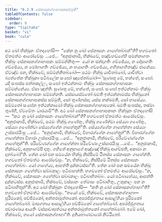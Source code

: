 ```yaml
---
title: "6.2.9 සේනාසනග්ගාහාපකසම්මුති"
tableOfContents: false
sidebar:
  order: 9
type: "tipitaka"
basket: "vi"
book: "cula"
---
```



<DynamicBreadcrumb />

<Division number="317" book="cula">

<Paragraph number="1366" book="cula">
අථ ඛෝ භික්ඛූනං ඒතදහෝසි—  “කේන නු ඛෝ සේනාසනං ගාහේතබ්බන්”ති? භගවතෝ ඒතමත්ථං ආරෝචේසුං …පේ…  “අනුජානාමි, භික්ඛවේ, පඤ්චහඞ්ගේහි සමන්නාගතං භික්ඛුං සේනාසනග්ගාහාපකං සම්මන්නිතුං—  යෝ න ඡන්දාගතිං ගච්ඡේය්‍ය, න දෝසාගතිං ගච්ඡේය්‍ය, න මෝහාගතිං ගච්ඡේය්‍ය, න භයාගතිං ගච්ඡේය්‍ය, ගහිතාගහිතඤ්ච ජානේය්‍ය. ඒවඤ්ච පන, භික්ඛවේ, සම්මන්නිතබ්බෝ—
</Paragraph>

<Paragraph number="1367" book="cula">
පඨමං භික්ඛු යාචිතබ්බෝ, යාචිත්වා බ්‍යත්තේන භික්ඛුනා පටිබලේන සංඝෝ ඤාපේතබ්බෝ—
</Paragraph>

<Paragraph number="1368" book="cula">
‘සුණාතු මේ, භන්තේ, සංඝෝ. යදි සංඝස්ස පත්තකල්ලං, සංඝෝ ඉත්ථන්නාමං භික්ඛුං සේනාසනග්ගාහාපකං සම්මන්නේය්‍ය. ඒසා ඤත්ති.
</Paragraph>

<Paragraph number="1369" book="cula">
සුණාතු මේ, භන්තේ, සංඝෝ. සංඝෝ ඉත්ථන්නාමං භික්ඛුං සේනාසනග්ගාහාපකං සම්මන්නති. යස්සායස්මතෝ ඛමති ඉත්ථන්නාමස්ස භික්ඛුනෝ සේනාසනග්ගාහාපකස්ස සම්මුති, සෝ තුණ්හස්ස; යස්ස නක්ඛමති, සෝ භාසේය්‍ය.
</Paragraph>

<Paragraph number="1370" book="cula">
සම්මතෝ සංඝේන ඉත්ථන්නාමෝ භික්ඛු සේනාසනග්ගාහාපකෝ. ඛමති සංඝස්ස, තස්මා තුණ්හී, ඒවමේතං ධාරයාමී’”ති.
</Paragraph>

</Division>
<Division number="318" book="cula">

<Paragraph number="1371" book="cula">
අථ ඛෝ සේනාසනග්ගාහාපකානං භික්ඛූනං ඒතදහෝසි—  “කථං නු ඛෝ සේනාසනං ගාහේතබ්බන්”ති? භගවතෝ ඒතමත්ථං ආරෝචේසුං. “අනුජානාමි, භික්ඛවේ, පඨමං භික්ඛූ ගණේතුං, භික්ඛූ ගණේත්වා සේය්‍යා ගණේතුං, සේය්‍යා ගණේත්වා සේය්‍යග්ගේන ගාහේතුන්”ති. සේය්‍යග්ගේන ගාහේන්තා සේය්‍යා උස්සාරයිංසු …පේ…  “අනුජානාමි, භික්ඛවේ, විහාරග්ගේන ගාහේතුන්”ති. විහාරග්ගේන ගාහේන්තා විහාරා උස්සාරයිංසු …පේ…  “අනුජානාමි, භික්ඛවේ, පරිවේණග්ගේන ගාහේතුන්”ති. පරිවේණග්ගේන ගාහේන්තා පරිවේණා උස්සාරයිංසු …පේ…  “අනුජානාමි, භික්ඛවේ, අනුභාගම්පි දාතුං. ගහිතේ අනුභාගේ අඤ්ඤෝ භික්ඛු ආගච්ඡති, අකාමා න දාතබ්බෝ”ති.
</Paragraph>

<Paragraph number="1372" book="cula">
තේන ඛෝ පන සමයේන භික්ඛූ නිස්සීමේ ඨිතස්ස සේනාසනං ගාහේන්ති. භගවතෝ ඒතමත්ථං ආරෝචේසුං. “න, භික්ඛවේ, නිස්සීමේ ඨිතස්ස සේනාසනං ගාහේතබ්බං. යෝ ගාහේය්‍ය, ආපත්ති දුක්කටස්සා”ති.
</Paragraph>

<Paragraph number="1373" book="cula">
තේන ඛෝ පන සමයේන භික්ඛූ සේනාසනං ගහේත්වා සබ්බකාලං පටිබාහන්ති. භගවතෝ ඒතමත්ථං ආරෝචේසුං. “න, භික්ඛවේ, සේනාසනං ගහේත්වා සබ්බකාලං පටිබාහිතබ්බං. යෝ පටිබාහේය්‍ය, ආපත්ති දුක්කටස්ස. අනුජානාමි, භික්ඛවේ, වස්සානං තේමාසං පටිබාහිතුං, උතුකාලං පන න පටිබාහිතුන්”ති.
</Paragraph>

<Paragraph number="1374" book="cula">
අථ ඛෝ භික්ඛූනං ඒතදහෝසි—  “කති නු ඛෝ සේනාසනග්ගාහා”ති? භගවතෝ ඒතමත්ථං ආරෝචේසුං. “තයෝ මේ, භික්ඛවේ, සේනාසනග්ගාහා—  පුරිමකෝ, පච්ඡිමකෝ, අන්තරාමුත්තකෝ. අපරජ්ජුගතාය ආසාළ්හියා පුරිමකෝ ගාහේතබ්බෝ. මාසගතාය ආසාළ්හියා පච්ඡිමකෝ ගාහේතබ්බෝ. අපරජ්ජුගතාය පවාරණාය ආයතිං වස්සාවාසත්ථාය අන්තරාමුත්තකෝ ගාහේතබ්බෝ. ඉමේ ඛෝ, භික්ඛවේ, තයෝ සේනාසනග්ගාහා”ති.

</Paragraph>
</Division>

<Paragraph number="1375" type="center" book="cula">
දුතියභාණවාරෝ නිට්ඨිතෝ.
</Paragraph>